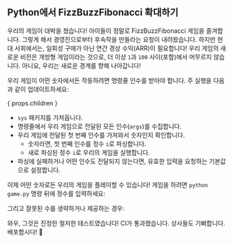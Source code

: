 
## Python에서 FizzBuzzFibonacci 확대하기

우리의 게임이 대박을 쳤습니다! 아이들이 정말로 FizzBuzzFibonacci 게임을 즐겨합니다.
그렇게 해서 경영진으로부터 후속작을 만들라는 요청이 내려왔습니다.
하지만 현대 사회에서는, 일회성 구매가 아닌 연간 경상 수익(ARR)이 필요합니다!
우리 게임의 새로운 비전은 개방형 게임이라는 것으로, 더 이상 `1`과 `100` 사이(포함)에서 머무르지 않습니다.
아니요, 우리는 새로운 경계를 향해 나아갑니다!

<FizzBuzzFibonacciOpenRules />

우리 게임이 어떤 숫자에서든 작동하려면 명령줄 인수를 받아야 합니다.
주 실행을 다음과 같이 업데이트하세요:

{ props.children }

- `sys` 패키지를 가져옵니다.
- 명령줄에서 우리 게임으로 전달된 모든 인수(`args`)를 수집합니다.
- 우리 게임에 전달된 첫 번째 인수를 가져와서 숫자인지 확인합니다.
  - 숫자라면, 첫 번째 인수를 정수 `i`로 파싱합니다.
  - 새로 파싱된 정수 `i`로 우리의 게임을 실행합니다.
- 파싱에 실패하거나 어떤 인수도 전달되지 않는다면, 유효한 입력을 요청하는 기본값으로 설정합니다.

이제 어떤 숫자로든 우리의 게임을 플레이할 수 있습니다!
게임을 하려면 `python game.py` 명령 뒤에 정수를 입력하세요:

<FizzBuzzFibonacciOpenOutput />

그리고 잘못된 수를 생략하거나 제공하는 경우:

<FizzBuzzFibonacciOpenOutputDefault />

와우, 그것은 진정한 철저한 테스트였습니다! CI가 통과했습니다. 상사들도 기뻐합니다.
배포합시다! 🚀